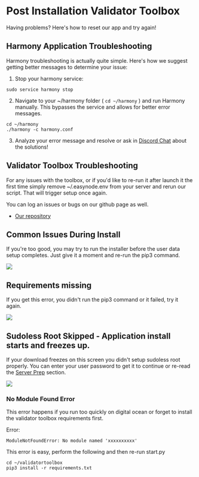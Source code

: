 # Post Installation Validator Toolbox
Having problems? Here's how to reset our app and try again!

## Harmony Application Troubleshooting
Harmony troubleshooting is actually quite simple. Here's how we suggest getting better messages to determine your issue:
 
1. Stop your harmony service:

```text
sudo service harmony stop
```

2. Navigate to your ~/harmony folder ( `cd ~/harmony` ) and run Harmony manually. This bypasses the service and allows for better error messages.

```text
cd ~/harmony
./harmony -c harmony.conf
```

3. Analyze your error message and resolve or ask in [Discord Chat](https://discord.gg/Rcz5T6D9CV) about the solutions!

## Validator Toolbox Troubleshooting
For any issues with the toolbox, or if you'd like to re-run it after launch it the first time simply remove ~/.easynode.env from your server and rerun our script. That will trigger setup once again.

You can log an issues or bugs on our github page as well.

- [Our repository]("https://github.com/easy-node-one/validatortoolbox")

## Common Issues During Install
If you're too good, you may try to run the installer before the user data setup completes. Just give it a moment and re-run the pip3 command.

![](/install_error_00.png)

## Requirements missing
If you get this error, you didn't run the pip3 command or it failed, try it again.

![](/install_error_01.png)

##  Sudoless Root Skipped - Application install starts and freezes up.
If your download freezes on this screen you didn't setup sudoless root properly. You can enter your user password to get it to continue or re-read the [Server Prep](../toolbox/before/index.mdx) section.

![](/install_error_02.png)

### No Module Found Error
This error happens if you run too quickly on digital ocean or forget to install the validator toolbox requirements first.

Error:
```text
ModuleNotFoundError: No module named 'xxxxxxxxxx'
```

This error is easy, perform the following and then re-run start.py
```text
cd ~/validatortoolbox
pip3 install -r requirements.txt
```
